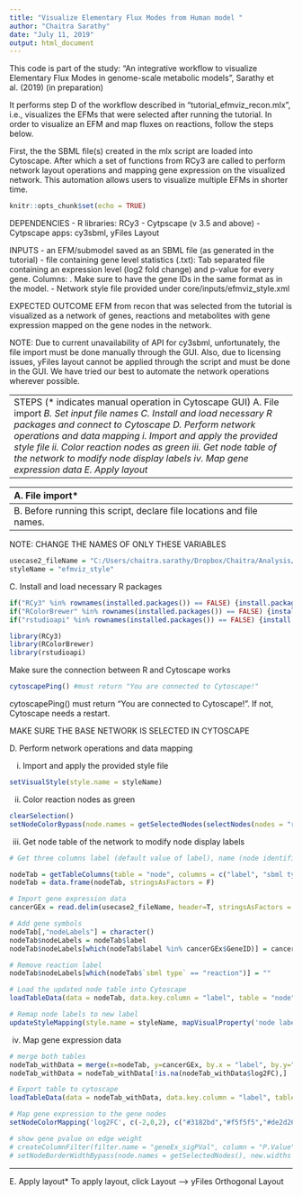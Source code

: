 ```yaml
---
title: "Visualize Elementary Flux Modes from Human model "
author: "Chaitra Sarathy"
date: "July 11, 2019"
output: html_document
---
```

This code is part of the study:
"An integrative workflow to visualize Elementary Flux Modes in genome-scale metabolic models", Sarathy et al. (2019) (in preparation)

It performs step D of the workflow described in "tutorial_efmviz_recon.mlx", i.e., visualizes the EFMs that were selected after running the tutorial. In order to visualize an EFM and map fluxes on reactions, follow the steps below.

First, the the SBML file(s) created in the mlx script are loaded into Cytoscape. 
After which a set of functions from RCy3 are called to perform network layout operations and mapping gene expression on the visualized network. 
This automation allows users to visualize multiple EFMs in shorter time. 

```r
knitr::opts_chunk$set(echo = TRUE)
```

DEPENDENCIES
- R libraries: RCy3
- Cytpscape (v 3.5 and above)
- Cytpscape apps: cy3sbml, yFiles Layout

INPUTS
- an EFM/submodel saved as an SBML file (as generated in the tutorial)
- file containing gene level statistics (.txt): Tab separated file containing an expression level (log2 fold change) and p-value for every gene. Columns: <GeneID><GeneName><log2FC><PValue>. Make sure to have the gene IDs in the same format as in the model.
- Network style file provided under core/inputs/efmviz_style.xml

EXPECTED OUTCOME
EFM from recon that was selected from the tutorial is visualized as a network of genes, reactions and metabolites with gene expression mapped on the gene nodes in the network.

NOTE: Due to current unavailability of API for cy3sbml, unfortunately, the file import must be done manually through the GUI. Also, due to licensing issues, yFiles layout cannot be applied through the script and must be done in the GUI. We have tried our best to automate the network operations wherever possible. 

-----------------------------------------------------------------------------------------------------------------------------------------------------------------------
STEPS (* indicates manual operation in Cytoscape GUI)
A. File import *
B. Set input file names
C. Install and load necessary R packages and connect to Cytoscape
D. Perform network operations and data mapping
  i. Import and apply the provided style file 
  ii. Color reaction nodes as green
  iii. Get node table of the network to modify node display labels 
  iv. Map gene expression data
E. Apply layout*

------------------------------------------------------------------------------------------------------------
-----------------------------------------------------------
A. File import*

i. Open Cytoscape (v 3.5 and above) and make sure cy3sbml app has been installed. If installing for the first time, a Cytoscape restart maybe necessary
ii. Click on the cy3sbl app-specific icon and select the EFM (SBML submodel file which was generated from MATLAB) to open
Three networks are generated for every file imported and they are respectively identified using the prefixes: All, Base and Kinetic. 
iii. Click on the Base network and run the script below. (Other two networks, All and Kinetic may be deleted from GUI)
-----------------------------------------------------------------------------------------------------------------------------------------------------------------------
B. Before running this script, declare file locations and file names. 
-----------------------------------------------------------------------------------------------------------------------------------------------------------------------
NOTE: CHANGE THE NAMES OF ONLY THESE VARIABLES
```r
usecase2_fileName = "C:/Users/chaitra.sarathy/Dropbox/Chaitra/Analysis/EFM/visualizationOfEFMs/efmviz/core/inputs/data_useCase_2.txt"
styleName = "efmviz_style"
```
C. Install and load necessary R packages
```r
if("RCy3" %in% rownames(installed.packages()) == FALSE) {install.packages("RCy3")}
if("RColorBrewer" %in% rownames(installed.packages()) == FALSE) {install.packages("RColorBrewer")}
if("rstudioapi" %in% rownames(installed.packages()) == FALSE) {install.packages("rstudioapi")}

library(RCy3)
library(RColorBrewer)
library(rstudioapi)
```

Make sure the connection between R and Cytoscape works
```r
cytoscapePing() #must return "You are connected to Cytoscape!"
```
cytoscapePing() must return "You are connected to Cytoscape!". If not, Cytoscape needs a restart.

MAKE SURE THE BASE NETWORK IS SELECTED IN CYTOSCAPE

D. Perform network operations and data mapping

i. Import and apply the provided style file 
```r
setVisualStyle(style.name = styleName)
```

ii. Color reaction nodes as green
```r
clearSelection()
setNodeColorBypass(node.names = getSelectedNodes(selectNodes(nodes = "reaction", by.col = "sbml type")), new.colors = "#00FF00" )
``` 

iii. Get node table of the network to modify node display labels 
```r
# Get three columns label (default value of label), name (node identifier) and sbml type (for filtering nodes later)

nodeTab = getTableColumns(table = "node", columns = c("label", "sbml type", "name"))
nodeTab = data.frame(nodeTab, stringsAsFactors = F)

# Import gene expression data
cancerGEx = read.delim(usecase2_fileName, header=T, stringsAsFactors = F)

# Add gene symbols
nodeTab[,"nodeLabels"] = character()
nodeTab$nodeLabels = nodeTab$label
nodeTab$nodeLabels[which(nodeTab$label %in% cancerGEx$GeneID)] = cancerGEx$GeneName[which(cancerGEx$GeneID %in% nodeTab$label)]

# Remove reaction label
nodeTab$nodeLabels[which(nodeTab$`sbml type` == "reaction")] = ""

# Load the updated node table into Cytoscape 
loadTableData(data = nodeTab, data.key.column = "label", table = "node", table.key.column = "label")

# Remap node labels to new label
updateStyleMapping(style.name = styleName, mapVisualProperty('node label', 'nodeLabels','p'))
```

iv. Map gene expression data
```r
# merge both tables
nodeTab_withData = merge(x=nodeTab, y=cancerGEx, by.x = "label", by.y="GeneID", all.x=T)
nodeTab_withData = nodeTab_withData[!is.na(nodeTab_withData$log2FC),]

# Export table to cytoscape
loadTableData(data = nodeTab_withData, data.key.column = "label", table = "node", table.key.column = "label")

# Map gene expression to the gene nodes
setNodeColorMapping('log2FC', c(-2,0,2), c("#3182bd","#f5f5f5","#de2d26"), style.name=styleName)

# show gene pvalue on edge weight
# createColumnFilter(filter.name = "geneEx_sigPVal", column = "P.Value", criterion = 0.05, predicate = "LESS_THAN", caseSensitive = FALSE)
# setNodeBorderWidthBypass(node.names = getSelectedNodes(), new.widths = 8)
```
-----------------------------------------------------------------------------------------------------------------------------------------------------------------------
E. Apply layout*
To apply layout, click Layout --> yFiles Orthogonal Layout